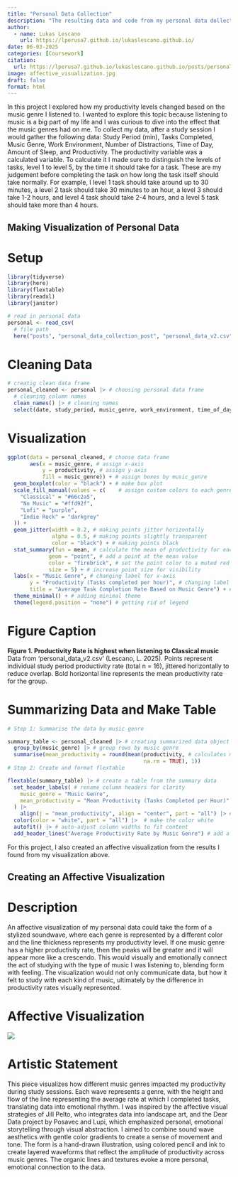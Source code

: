 ```yaml
---
title: "Personal Data Collection"
description: "The resulting data and code from my personal data dollection project for my Env S 193DS class"
author:
  - name: Lukas Lescano
    url: https://lperusa7.github.io/lukaslescano.github.io/
date: 06-03-2025
categories: [Coursework]
citation:
  url: https://lperusa7.github.io/lukaslescano.github.io/posts/personal_data_collection_post/
image: affective_visualization.jpg
draft: false
format: html
---
```


In this project I explored how my productivity levels changed based on the music genre I listened to. I wanted to explore this topic because listening to music is a big part of my life and I was curious to dive into the effect that the music genres had on me. To collect my data, after a study session I would gather the following data: Study Period (min), Tasks Completed, Music Genre, Work Environment, Number of Distractions, Time of Day, Amount of Sleep, and Productivity. The productivity variable was a calculated variable. To calculate it I made sure to distinguish the levels of tasks, level 1 to level 5, by the time it should take for a task. These are my judgement before completing the task on how long the task itself should take normally. For example, I level 1 task should take around up to 30 minutes, a level 2 task should take 30 minutes to an hour, a level 3 should take 1-2 hours, and level 4 task should take 2-4 hours, and a level 5 task should take more than 4 hours.

## Making Visualization of Personal Data

# Setup

```r

library(tidyverse)
library(here)
library(flextable)
library(readxl)
library(janitor)

# read in personal data
personal <- read_csv(
  # file path
  here("posts", "personal_data_collection_post", "personal_data_v2.csv"))
```

# Cleaning Data

```r
# creatig clean data frame
personal_cleaned <- personal |> # choosing personal data frame
  # cleaning column names
  clean_names() |> # cleaning names
  select(date, study_period, music_genre, work_environment, time_of_day, sleep, productivity) # selecting columns for cleaned data frame
```

# Visualization

```r
ggplot(data = personal_cleaned, # choose data frame
       aes(x = music_genre, # assign x-axis
           y = productivity, # assign y-axis
           fill = music_genre)) + # assign boxes by music_genre
  geom_boxplot(color = "black") + # make box plot
  scale_fill_manual(values = c(    # assign custom colors to each genre
    "Classical" = "#66c2a5",
    "No Music" = "#ffd92f",
    "Lofi" = "purple",
    "Indie Rock" = "darkgrey"
  )) +
  geom_jitter(width = 0.2, # making points jitter horizontally
              alpha = 0.5, # making points slightly transparent
              color = "black") + # making points black
  stat_summary(fun = mean, # calculate the mean of productivity for each music genre
             geom = "point", # add a point at the mean value
             color = "firebrick", # set the point color to a muted red for emphasis
             size = 5) + # increase point size for visibility
  labs(x = "Music Genre", # changing label for x-axis
       y = "Productivity (Tasks completed per hour)", # changing label for y-axis
       title = "Average Task Completion Rate Based on Music Genre") + # adding title name
  theme_minimal() + # adding minimal theme
  theme(legend.position = "none") # getting rid of legend
```

# Figure Caption

**Figure 1. Productivity Rate is highest when listening to Classical music** 
Data from 'personal_data_v2.csv' (Lescano, L. 2025). Points represent individual study period productivity rate (total n = 16), jittered horizontally to reduce overlap. Bold horizontal line represents the mean productivity rate for the group.

# Summarizing Data and Make Table

```r
# Step 1: Summarise the data by music genre

summary_table <- personal_cleaned |> # creating summarized data object
  group_by(music_genre) |> # group rows by music genre
  summarise(mean_productivity = round(mean(productivity, # calculates mean within each group
                                           na.rm = TRUE), 1))
# Step 2: Create and format flextable

flextable(summary_table) |> # create a table from the summary data
  set_header_labels( # rename column headers for clarity
    music_genre = "Music Genre",
    mean_productivity = "Mean Productivity (Tasks Completed per Hour)"
  ) |> 
    align(j = "mean_productivity", align = "center", part = "all") |> #center values in productivity column
  color(color = "white", part = "all") |>  # make the color white
  autofit() |> # auto-adjust column widths to fit content
  add_header_lines("Average Productivity Rate by Music Genre") # add a custom title above the table
```

For this project, I also created an affective visualization from the results I found from my visualization above.

## Creating an Affective Visualization

# Description

An affective visualization of my personal data could take the form of a stylized soundwave, where each genre is represented by a different color and the line thickness represents my productivity level. If one music genre has a higher productivity rate, then the peaks will be greater and it will appear more like a crescendo. This would visually and emotionally connect the act of studying with the type of music I was listening to, blending form with feeling. The visualization would not only communicate data, but how it felt to study with each kind of music, ultimately by the difference in productivity rates visually represented. 

# Affective Visualization

![](affective_visualization.jpg)

# Artistic Statement

This piece visualizes how different music genres impacted my productivity during study sessions. Each wave represents a genre, with the height and flow of the line representing the average rate at which I completed tasks, translating data into emotional rhythm.
I was inspired by the affective visual strategies of Jill Pelto, who integrates data into landscape art, and the Dear Data project by Posavec and Lupi, which emphasized personal, emotional storytelling through visual abstraction. I aimed to combine sound wave aesthetics with gentle color gradients to create a sense of movement and tone.
The form is a hand-drawn illustration, using colored pencil and ink to create layered waveforms that reflect the amplitude of productivity across music genres. The organic lines and textures evoke a more personal, emotional connection to the data.
